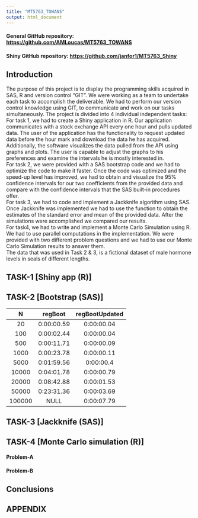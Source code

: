 ```yaml
---
title: "MT5763_TOWANS"
output: html_document
---
```


#### General GitHub repository: [https://github.com/AMLoucas/MT5763_TOWANS](https://github.com/AMLoucas/MT5763_TOWANS)

#### Shiny GitHub repository: [https://github.com/janfor1/MT5763_Shiny](https://github.com/janfor1/MT5763_Shiny)


## Introduction

  The purpose of this project is to display the programming skills acquired in SAS, R and version control "GIT". We were working as a team to undertake each task to accomplish the deliverable. We had to perform our version control knowledge using GIT, to communicate and work on our tasks simultaneously. The project is divided into 4 individual independent tasks: \
  For task 1, we had to create a Shiny application in R. Our application communicates with a stock exchange API every one hour and pulls updated data. The user of the application has the functionality to request updated data before the hour mark and download the data he has acquired. Additionally, the software visualizes the data pulled from the API using graphs and plots. The user is capable to adjust the graphs to his preferences and examine the intervals he is mostly interested in. \
  For task 2, we were provided with a SAS bootstrap code and we had to optimize the code to make it faster. Once the code was optimized and the speed-up level has improved, we had to obtain and visualize the 95% confidence intervals for our two coefficients from the provided data and compare with the confidence intervals that the SAS built-in procedures offer. \
  For task 3, we had to code and implement a Jackknife algorithm using SAS. Once Jackknife was implemented we had to use the function to obtain the estimates of the standard error and mean of the provided data. After the simulations were accomplished we compared our results. \
  For task4, we had to write and implement a Monte Carlo Simulation using R. We had to use parallel computations in the implementation. We were provided with two different problem questions and we had to use our Monte Carlo Simulation results to answer them. \
  The data that was used in Task 2 & 3, is a fictional dataset of male hormone levels in seals of different lengths. \


## TASK-1 [Shiny app (R)]




## TASK-2 [Bootstrap (SAS)]

|    N   	|   regBoot  	| regBootUpdated 	|
|:------:	|:----------:	|:--------------:	|
|   20   	| 0:00:00.59 	|   0:00:00.04   	|
|   100  	| 0:00:02.44 	|   0:00:00.04   	|
|   500  	| 0:00:11.71 	|   0:00:00.09   	|
|  1000  	| 0:00:23.78 	|   0:00:00.11   	|
|  5000  	| 0:01:59.56 	|    0:00:00.4   	|
|  10000 	| 0:04:01.78 	|   0:00:00.79   	|
|  20000 	| 0:08:42.88 	|   0:00:01.53   	|
|  50000 	| 0:23:31.36 	|   0:00:03.69   	|
| 100000 	|    NULL    	|   0:00:07.79   	|


## TASK-3 [Jackknife (SAS)]




## TASK-4 [Monte Carlo simulation (R)]

#### Problem-A 




#### Problem-B 

## Conclusions
<!-- We can talk in general our results, what we found difficult and not. How we worked as a team -->
<!-- General for all exercises (Main result points)-->




## APPENDIX
<!-- Full code snippets of the tasks -->




